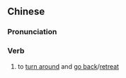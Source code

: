 {{also|打回头}}
==Chinese==
{{zh-forms|s=打回头|type=12}}

===Pronunciation===
{{zh-pron
|m=dǎhuítóu
|cat=v
}}

===Verb===
{{zh-verb}}

# to [[turn around]] and [[go back]]/[[retreat]]